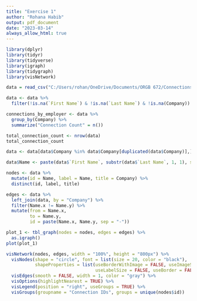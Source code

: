 ---
title: "Exercise 1"
author: "Rohana Habib"
output: pdf_document
date: "2023-03-14"
always_allow_html: true
---

```{r Load Libraries}
library(dplyr)
library(tidyr)
library(tidyverse)
library(igraph)
library(tidygraph)
library(visNetwork)
```

```{r Load LinkedIn Connections CSV File}
data = read_csv("C:/Users/rohan/OneDrive/Documents/ORGB 672/Connections.csv")
```

```{r Remove NA values from First Name, Last Name, and Company columns}
data <- data %>%
  filter(!is.na(`First Name`) & !is.na(`Last Name`) & !is.na(Company))
```

```{r Connections by Company}
connections_by_employer <- data %>%
  group_by(Company) %>%
  summarize("Connection Count" = n())

total_connection_count <- nrow(data)
total_connection_count
```

```{r Only keep Connections that work for the same companies}
data <- data[data$Company %in% data$Company[duplicated(data$Company)],]
```

```{r Nodes Dataframe}
data$Name <- paste(data$`First Name`, substr(data$`Last Name`, 1, 1), sep = " ")

nodes <- data %>%
  mutate(id = Name, label = Name, title = Company) %>%
  distinct(id, label, title)
```

```{r Edges Dataframe}
edges <- data %>%
  left_join(data, by = "Company") %>%
  filter(Name.x != Name.y) %>%
  mutate(from = Name.x,
         to = Name.y,
         id = paste(Name.x, Name.y, sep = "-"))
```

```{r Plot using igraph}
plot_1 <- tbl_graph(nodes = nodes, edges = edges) %>%
  as.igraph()
plot(plot_1)
```

```{r Nicer Plot Using visNetwork}
visNetwork(nodes, edges, width = "100%", height = "800px") %>%
  visNodes(shape = "circle", font = list(size = 20, color = "black"),
           shapeProperties = list(useBorderWithImage = FALSE, useImageSize = FALSE,
                                  useLabelSize = FALSE, useBorder = FALSE)) %>%
  visEdges(smooth = FALSE, width = 1, color = "gray") %>%
  visOptions(highlightNearest = TRUE) %>%
  visLegend(position = "right", useGroups = TRUE) %>%
  visGroups(groupname = "Connection IDs", groups = unique(nodes$id))
```